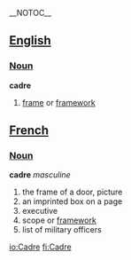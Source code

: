 __NOTOC__
== [[English]] ==
=== [[Noun]] ===
'''cadre'''
# [[frame]] or [[framework]]

== [[French]] ==
===[[Noun]] ===
'''cadre''' ''masculine''
# the frame of a door, picture
# an imprinted box on a page
# executive
# scope or [[framework]]
# list of military officers

[[io:Cadre]]
[[fi:Cadre]]